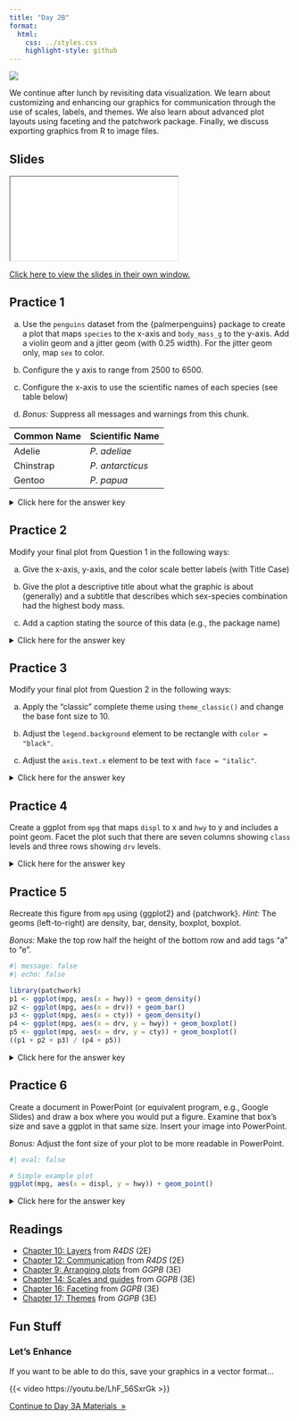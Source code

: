 ```yaml
---
title: "Day 2B"
format:
  html:
    css: ../styles.css
    highlight-style: github
---
```


![](../img/design_2780E3.svg){.hero}


We continue after lunch by revisiting data visualization. We learn about customizing and enhancing our graphics for communication through the use of scales, labels, and themes. We also learn about advanced plot layouts using faceting and the patchwork package. Finally, we discuss exporting graphics from R to image files.

## Slides

<iframe class="slide-deck" src="./Slides/2B_Slides.html" title="Day 2B Slideshow">
</iframe>

[Click here to view the slides in their own window.](./Slides/2B_Slides.html)

## Practice 1

a) Use the `penguins` dataset from the \{palmerpenguins\} package to create a plot that maps `species` to the x-axis and `body_mass_g` to the y-axis. Add a violin geom and a jitter geom (with 0.25 width). For the jitter geom only, map `sex` to color.

b) Configure the y axis to range from 2500 to 6500.

c) Configure the x-axis to use the scientific names of each species (see table below)

d) *Bonus:* Suppress all messages and warnings from this chunk.

| Common Name | Scientific Name  |
|-------------|------------------|
| Adelie      | *P. adeliae*     |
| Chinstrap   | *P. antarcticus* |
| Gentoo      | *P. papua*       |

<p><details>
<summary>Click here for the answer key</summary>
<blockquote>

```r
#| message: false
#| warning: false

library(tidyverse)
library(palmerpenguins)

ggplot(penguins, aes(x = species, y = body_mass_g)) +
  geom_violin() + 
  geom_jitter(width = 0.25, aes(color = sex)) +
  scale_y_continuous(limits = c(2500, 6500)) +
  scale_x_discrete(
    labels = c(
      "Adelie" = "P. adeliae",
      "Chinstrap" = "P. antarcticus",
      "Gentoo" = "P. papua"
    )
  )
```

</blockquote></details></p>

## Practice 2

Modify your final plot from Question 1 in the following ways:

a) Give the x-axis, y-axis, and the color scale better labels (with Title Case)

b) Give the plot a descriptive title about what the graphic is about (generally) and a subtitle that describes which sex-species combination had the highest body mass.

c) Add a caption stating the source of this data (e.g., the package name)

<p><details>
<summary>Click here for the answer key</summary>
<blockquote>

```r
#| message: false
#| warning: false

ggplot(penguins, aes(x = species, y = body_mass_g)) +
  geom_violin() + 
  geom_jitter(width = 0.25, aes(color = sex)) +
  scale_y_continuous(limits = c(2500, 6500)) +
  scale_x_discrete(
    labels = c(
      "Adelie" = "P. adeliae",
      "Chinstrap" = "P. antarcticus",
      "Gentoo" = "P. papua"
    )
  ) +
  labs(
    x = "Penguin Species",
    y = "Body Mass (g)",
    color = "Sex",
    title = "Body Mass by Species and Sex of Penguins at Palmer Station",
    subtitle = "The penguins with the highest body mass were males of the P. papua species",
    caption = "Data from the {palmerpenguins} R package"
  )
```


</blockquote></details></p>

## Practice 3

Modify your final plot from Question 2 in the following ways:

a) Apply the "classic" complete theme using `theme_classic()` and change the base font size to 10.

b) Adjust the `legend.background` element to be rectangle with `color = "black"`.

c) Adjust the `axis.text.x` element to be text with `face = "italic"`.

<p><details>
<summary>Click here for the answer key</summary>
<blockquote>

```r
#| message: false
#| warning: false

ggplot(penguins, aes(x = species, y = body_mass_g)) +
  geom_violin() + 
  geom_jitter(width = 0.25, aes(color = sex)) +
  scale_y_continuous(limits = c(2500, 6500)) +
  scale_x_discrete(
    labels = c(
      "Adelie" = "P. adeliae",
      "Chinstrap" = "P. antarcticus",
      "Gentoo" = "P. papua"
    )
  ) +
  labs(
    x = "Penguin Species",
    y = "Body Mass (g)",
    color = "Sex",
    title = "Body Mass by Species and Sex of Penguins at Palmer Station",
    subtitle = "The penguins with the highest body mass were males of the P. papua species",
    caption = "Data from the {palmerpenguins} R package"
  ) +
  theme_classic(base_size = 10) +
  theme(
    axis.text.x = element_text(face = "italic"),
    legend.background = element_rect(color = "black")
  )
```

</blockquote></details></p>

## Practice 4

Create a ggplot from `mpg` that maps `displ` to x and `hwy` to y and includes a point geom. Facet the plot such that there are seven columns showing `class` levels and three rows showing `drv` levels.

<p><details>
<summary>Click here for the answer key</summary>
<blockquote>

```r
#| message: false

library(tidyverse)
ggplot(mpg, aes(x = displ, y = hwy)) + 
  geom_point() + 
  facet_grid(drv~class)
```


</blockquote></details></p>

## Practice 5

Recreate this figure from `mpg` using \{ggplot2\} and \{patchwork\}. *Hint:* The geoms (left-to-right) are density, bar, density, boxplot, boxplot.

*Bonus:* Make the top row half the height of the bottom row and add tags "a" to "e".

```r
#| message: false
#| echo: false

library(patchwork)
p1 <- ggplot(mpg, aes(x = hwy)) + geom_density()
p2 <- ggplot(mpg, aes(x = drv)) + geom_bar()
p3 <- ggplot(mpg, aes(x = cty)) + geom_density()
p4 <- ggplot(mpg, aes(x = drv, y = hwy)) + geom_boxplot()
p5 <- ggplot(mpg, aes(x = drv, y = cty)) + geom_boxplot()
((p1 + p2 + p3) / (p4 + p5))
```

<p><details>
<summary>Click here for the answer key</summary>
<blockquote>

```r
#| message: false

library(patchwork)
p1 <- ggplot(mpg, aes(x = hwy)) + geom_density()
p2 <- ggplot(mpg, aes(x = drv)) + geom_bar()
p3 <- ggplot(mpg, aes(x = cty)) + geom_density()
p4 <- ggplot(mpg, aes(x = drv, y = hwy)) + geom_boxplot()
p5 <- ggplot(mpg, aes(x = drv, y = cty)) + geom_boxplot()
((p1 + p2 + p3) / (p4 + p5))
```

**Bonus**

```r
((p1 + p2 + p3) / (p4 + p5)) + 
  plot_layout(heights = c(1, 2)) +
  plot_annotation(tag_levels = "a")
```

</blockquote></details></p>

## Practice 6

Create a document in PowerPoint (or equivalent program, e.g., Google Slides) and draw a box where you would put a figure. Examine that box's size and save a ggplot in that same size. Insert your image into PowerPoint.

*Bonus:* Adjust the font size of your plot to be more readable in PowerPoint.

```r
#| eval: false

# Simple example plot
ggplot(mpg, aes(x = displ, y = hwy)) + geom_point()
```


<p><details>
<summary>Click here for the answer key</summary>
<blockquote>

```r
#| eval: false

p <- ggplot(mpg, aes(x = displ, y = hwy)) + geom_point()
ggsave("act3a.png", plot = p, width = 5, height = 3, units = "in")
```

**Bonus**

```r
#| eval: false

p <- ggplot(mpg, aes(x = displ, y = hwy)) + geom_point() +
  theme_grey(base_size = 18)
ggsave("act3b.png", plot = p, width = 5, height = 3, units = "in")
```

</blockquote></details></p>

## Readings

- [Chapter 10: Layers](https://r4ds.hadley.nz/layers.html) from *R4DS* (2E)
- [Chapter 12: Communication](https://r4ds.hadley.nz/communication.html) from *R4DS* (2E)
- [Chapter 9: Arranging plots](https://ggplot2-book.org/arranging-plots.html) from *GGPB* (3E)
- [Chapter 14: Scales and guides](https://ggplot2-book.org/scales-guides.html) from *GGPB* (3E)
- [Chapter 16: Faceting](https://ggplot2-book.org/facet.html) from *GGPB* (3E)
- [Chapter 17: Themes](https://ggplot2-book.org/themes.html) from *GGPB* (3E)


## Fun Stuff

### Let's Enhance

If you want to be able to do this, save your graphics in a vector format...

{{< video https://youtu.be/LhF_56SxrGk >}}


::: {.text-center}
<a href="../Day3/day3A.html" class="btn btn-primary mt-5" role="button" >Continue to Day 3A Materials&nbsp;&nbsp;&raquo;</a>
:::
